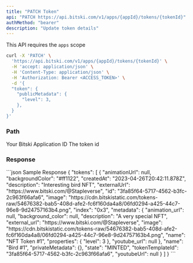 ```yaml
---
title: "PATCH Token"
api: "PATCH https://api.bitski.com/v1/apps/{appId}/tokens/{tokenId}"
authMethod: "bearer"
description: "Update token details"
---
```


<Note>This API requires the `apps` scope</Note>

<RequestExample>

```bash cURL
curl -X 'PATCH' \
  'https://api.bitski.com/v1/apps/{appId}/tokens/{tokenId}' \
  -H 'accept: application/json' \
  -H 'Content-Type: application/json' \
  -H 'Authorization: Bearer <ACCESS_TOKEN>' \
  -d '{
  "token": {
    "publicMetadata": {
      "level": 3,
    },
  }
}'
```

</RequestExample>

### Path

<ParamField path="appId" type="string" required>
  Your Bitski Application ID
</ParamField>

<ParamField path="tokenId" type="string" required>
  The token id
</ParamField>

### Response

<ResponseField name="token" type="object" required>
  <Expandable title="properties">
    <ResponseField name="id" type="string" required/>
    <ResponseField name="tokenTemplateId" type="string" required/>
    <ResponseField name="name" type="string" required/>
    <ResponseField name="animationUrl" type="string"/>
    <ResponseField name="backgroundColor" type="string"/>
    <ResponseField name="youtubeUrl" type="string"/>
    <ResponseField name="createdAt" type="string" required/>
    <ResponseField name="description" type="string" required/>
    <ResponseField name="externalUrl" type="string" />
    <ResponseField name="image" type="string" />
    <ResponseField name="index" type="string" required/>
    <ResponseField name="metadata" type="object" required/>
    <ResponseField name="privateMetadata" type="object" required/>
    <ResponseField name="state" type="string" required/>
  </Expandable>
</ResponseField>

<ResponseExample>
```json Sample Response
{
  "tokens": [
    {
      "animationUrl": null,
      "backgroundColor": "#ff1122",
      "createdAt": "2023-04-26T20:42:11.878Z",
      "description": "Interesting bird NFT",
      "externalUrl": "https://www.bitski.com/@Stapleverse",
      "id": "3fa85f64-5717-4562-b3fc-2c963f66afa6",
      "image": "https://cdn.bitskistatic.com/tokens-raw/54676382-bab5-408d-afe2-fc6f160da4a8/06fd0294-a425-44c7-96e8-9d24757163b4.png",
      "index": "0x3",
      "metadata": {
        "animation_url": null,
        "background_color": null,
        "description": "A very special NFT",
        "external_url": "https://www.bitski.com/@Stapleverse",
        "image": "https://cdn.bitskistatic.com/tokens-raw/54676382-bab5-408d-afe2-fc6f160da4a8/06fd0294-a425-44c7-96e8-9d24757163b4.png",
        "name": "NFT Token #1",
        "properties": {
          "level": 3
        },
        "youtube_url": null
      },
      "name": "Bird #1",
      "privateMetadata": {},
      "state": "MINTED",
      "tokenTemplateId": "3fa85f64-5717-4562-b3fc-2c963f66afa6",
      "youtubeUrl": null
    }
  ]
}
```
</ResponseExample>
